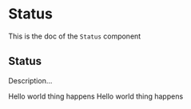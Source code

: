 <!--- Status.stories.mdx --->


<Meta title="Design System/Molecules/Status" component={Status} />

# Status

This is the doc of the `Status` component

## Status

Description...

<Canvas>
  <Story name="base">
    <Stack size={3}>
      <Status variant="success">
        <Text>
          Hello world <Text highlighted>thing happens</Text>
        </Text>
      </Status>
      <Status variant="secondary">
        <Text>
          Hello world <Text highlighted>thing happens</Text>
        </Text>
      </Status>
    </Stack>
  </Story>
</Canvas>
